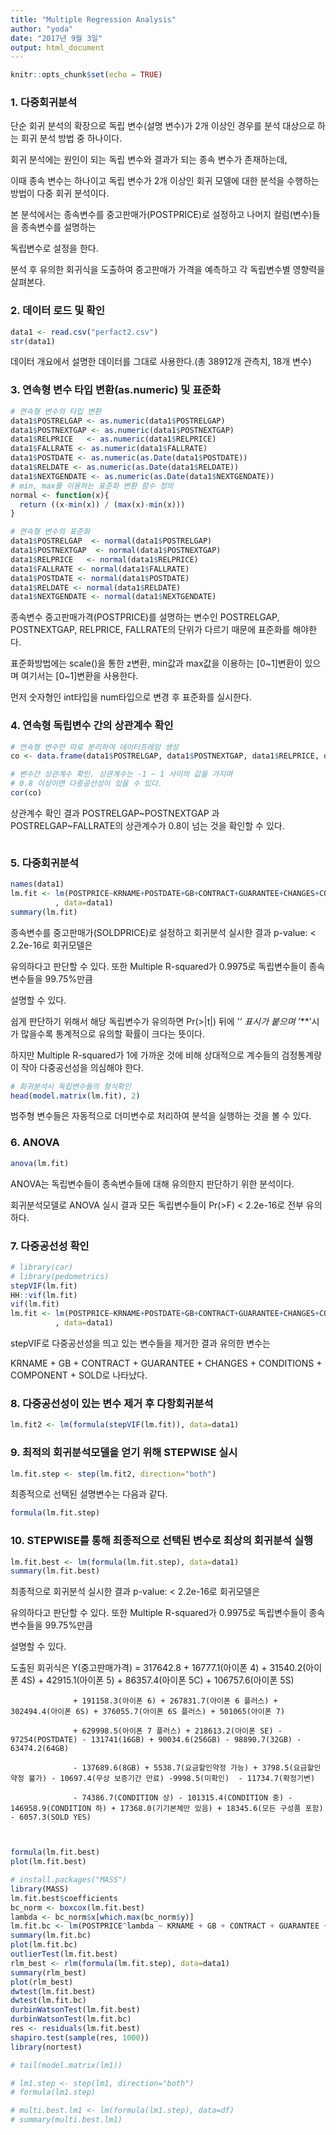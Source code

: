 ```yaml
---
title: "Multiple Regression Analysis"
author: "yoda"
date: "2017년 9월 3일"
output: html_document
---
```


```r
knitr::opts_chunk$set(echo = TRUE)
```

### 1. 다중회귀분석
단순 회귀 분석의 확장으로 독립 변수(설명 변수)가 2개 이상인 경우를 분석 대상으로 하는 회귀 분석 방법 중 하나이다.

회귀 분석에는 원인이 되는 독립 변수와 결과가 되는 종속 변수가 존재하는데, 

이때 종속 변수는 하나이고 독립 변수가 2개 이상인 회귀 모델에 대한 분석을 수행하는 방법이 다중 회귀 분석이다.

본 분석에서는 종속변수를 중고판매가(POSTPRICE)로 설정하고 나머지 컬럼(변수)들을 종속변수를 설명하는

독립변수로 설정을 한다.

분석 후 유의한 회귀식을 도출하여 중고판매가 가격을 예측하고 각 독립변수별 영향력을 살펴본다.

### 2. 데이터 로드 및 확인

```r
data1 <- read.csv("perfact2.csv")
str(data1)
```
데이터 개요에서 설명한 데이터를 그대로 사용한다.(총 38912개 관측치, 18개 변수) 

### 3. 연속형 변수 타입 변환(as.numeric) 및 표준화
```r
# 연속형 변수의 타입 변환
data1$POSTRELGAP <- as.numeric(data1$POSTRELGAP)
data1$POSTNEXTGAP <- as.numeric(data1$POSTNEXTGAP)
data1$RELPRICE   <- as.numeric(data1$RELPRICE)
data1$FALLRATE <- as.numeric(data1$FALLRATE)
data1$POSTDATE <- as.numeric(as.Date(data1$POSTDATE))
data1$RELDATE <- as.numeric(as.Date(data1$RELDATE))
data1$NEXTGENDATE <- as.numeric(as.Date(data1$NEXTGENDATE))
# min, max를 이용하는 표준화 변환 함수 정의
normal <- function(x){
  return ((x-min(x)) / (max(x)-min(x)))
}

# 연속형 변수의 표준화
data1$POSTRELGAP  <- normal(data1$POSTRELGAP)
data1$POSTNEXTGAP  <- normal(data1$POSTNEXTGAP)
data1$RELPRICE   <- normal(data1$RELPRICE)
data1$FALLRATE <- normal(data1$FALLRATE)
data1$POSTDATE <- normal(data1$POSTDATE)
data1$RELDATE <- normal(data1$RELDATE)
data1$NEXTGENDATE <- normal(data1$NEXTGENDATE)
```
종속변수 중고판매가격(POSTPRICE)를 설명하는 변수인 POSTRELGAP, POSTNEXTGAP, RELPRICE, FALLRATE의 단위가 다르기 때문에 표준화를 해야한다.

표준화방법에는 scale()을 통한 z변환, min값과 max값을 이용하는 [0~1]변환이 있으며 여기서는 [0~1]변환을 사용한다.

먼저 숫자형인 int타입을 num타입으로 변경 후 표준화를 실시한다.


### 4. 연속형 독립변수 간의 상관계수 확인
```r
# 연속형 변수만 따로 분리하여 데이터프레임 생성
co <- data.frame(data1$POSTRELGAP, data1$POSTNEXTGAP, data1$RELPRICE, data1$FALLRATE, data1$POSTDATE, data1$NEWGAP)

# 변수간 상관계수 확인. 상관계수는 -1 ~ 1 사이의 값을 가지며
# 0.8 이상이면 다중공선성이 있을 수 있다.
cor(co)

```
상관계수 확인 결과 POSTRELGAP~POSTNEXTGAP 과 POSTRELGAP~FALLRATE의 상관계수가 0.8이 넘는 것을 확인할 수 있다.



```r

```



### 5. 다중회귀분석

```r
names(data1)
lm.fit <- lm(POSTPRICE~KRNAME+POSTDATE+GB+CONTRACT+GUARANTEE+CHANGES+CONDITIONS+COMPONENT+SOLD+RELDATE+NEXTGENDATE+RELPRICE+FALLRATE
          , data=data1)
summary(lm.fit)
```
종속변수를 중고판매가(SOLDPRICE)로 설정하고 회귀분석 실시한 결과 p-value: < 2.2e-16로 회귀모델은

유의하다고 판단할 수 있다. 또한 Multiple R-squared가 0.9975로 독립변수들이 종속변수들을 99.75%만큼

설명할 수 있다.

쉽게 판단하기 위해서 해당 독립변수가 유의하면 Pr(>|t|) 뒤에 '*' 표시가 붙으며 '***'시가 많을수록 통계적으로 유의할 확률이 크다는 뜻이다.

하지만 Multiple R-squared가 1에 가까운 것에 비해 상대적으로 계수들의 검정통계량이 작아 다중공선성을 의심해야 한다.

```r
# 회귀분석시 독립변수들의 형식확인
head(model.matrix(lm.fit), 2)
```
범주형 변수들은 자동적으로 더미변수로 처리하여 분석을 실행하는 것을 볼 수 있다.


### 6. ANOVA
```r
anova(lm.fit)
```
ANOVA는 독립변수들이 종속변수들에 대해 유의한지 판단하기 위한 분석이다.

회귀분석모델로 ANOVA 실시 결과 모든 독립변수들이 Pr(>F) < 2.2e-16로 전부 유의하다.

### 7. 다중공선성 확인
```r
# library(car)
# library(pedometrics)
stepVIF(lm.fit)
HH::vif(lm.fit)
vif(lm.fit)
lm.fit <- lm(POSTPRICE~KRNAME+POSTDATE+GB+CONTRACT+GUARANTEE+CHANGES+CONDITIONS+COMPONENT+SOLD
          , data=data1)
```
stepVIF로 다중공선성을 띄고 있는 변수들을 제거한 결과 유의한 변수는 

KRNAME + GB + CONTRACT + GUARANTEE + CHANGES + CONDITIONS + COMPONENT + SOLD로 나타났다.

### 8. 다중공선성이 있는 변수 제거 후 다항회귀분석
```r
lm.fit2 <- lm(formula(stepVIF(lm.fit)), data=data1)

```



### 9. 최적의 회귀분석모델을 얻기 위해 STEPWISE 실시
```r
lm.fit.step <- step(lm.fit2, direction="both")
```
최종적으로 선택된 설명변수는 다음과 같다.

```r
formula(lm.fit.step)
```


### 10. STEPWISE를 통해 최종적으로 선택된 변수로 최상의 회귀분석 실행
```r
lm.fit.best <- lm(formula(lm.fit.step), data=data1)
summary(lm.fit.best)
```
최종적으로 회귀분석 실시한 결과 p-value: < 2.2e-16로 회귀모델은

유의하다고 판단할 수 있다. 또한 Multiple R-squared가 0.9975로 독립변수들이 종속변수들을 99.75%만큼

설명할 수 있다.

도출된 회귀식은 
Y(중고판매가격) = 317642.8 + 16777.1(아이폰 4) + 31540.2(아이폰 4S) + 42915.1(아이폰 5) + 86357.4(아이폰 5C) + 106757.6(아이폰 5S)
                  
                  + 191158.3(아이폰 6) + 267831.7(아이폰 6 플러스) + 302494.4(아이폰 6S) + 376055.7(아이폰 6S 플러스) + 501065(아이폰 7)
                  
                  + 629998.5(아이폰 7 플러스) + 218613.2(아이폰 SE) - 97254(POSTDATE) - 131741(16GB) + 90034.6(256GB) - 98890.7(32GB) - 63474.2(64GB)
                  
                  - 137689.6(8GB) + 5538.7(요금할인약정 가능) + 3798.5(요금할인약정 불가) - 10697.4(무상 보증기간 만료) -9998.5(미확인)  - 11734.7(확정기변)
                  
                  - 74386.7(CONDITION 상) - 101315.4(CONDITION 중) - 146958.9(CONDITION 하) + 17368.0(기기본체만 있음) + 18345.6(모든 구성품 포함) - 6057.3(SOLD YES)
                  
                          

```r
formula(lm.fit.best)
plot(lm.fit.best)
```

```r
# install.packages("MASS")
library(MASS)
lm.fit.best$coefficients
bc_norm <- boxcox(lm.fit.best)
lambda <- bc_norm$x[which.max(bc_norm$y)]
lm.fit.bc <- lm(POSTPRICE^lambda ~ KRNAME + GB + CONTRACT + GUARANTEE + CHANGES + CONDITIONS +COMPONENT + SOLD, data=data1)
summary(lm.fit.bc)
plot(lm.fit.bc)
outlierTest(lm.fit.best)
rlm_best <- rlm(formula(lm.fit.step), data=data1)
summary(rlm_best)
plot(rlm_best)
dwtest(lm.fit.best)
dwtest(lm.fit.bc)
durbinWatsonTest(lm.fit.best)
durbinWatsonTest(lm.fit.bc)
res <- residuals(lm.fit.best)
shapiro.test(sample(res, 1000))
library(nortest)
```



```r
# tail(model.matrix(lm1))

```


```r
# lm1.step <- step(lm1, direction="both")
# formula(lm1.step)
```


```r
# multi.best.lm1 <- lm(formula(lm1.step), data=df)
# summary(multi.best.lm1)

```

